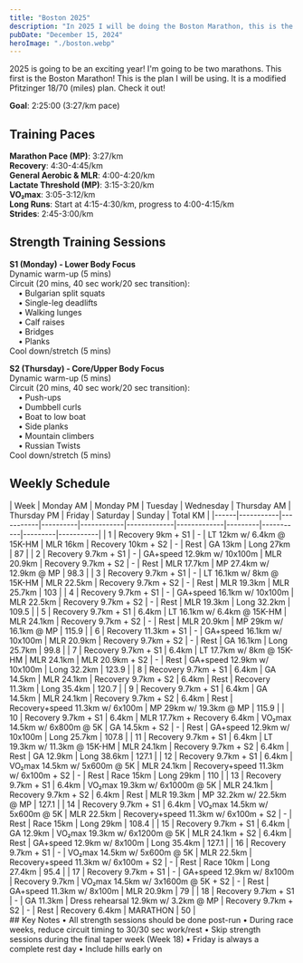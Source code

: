 ```yaml
---
title: "Boston 2025"
description: "In 2025 I will be doing the Boston Marathon, this is the plan that I will be following"
pubDate: "December 15, 2024"
heroImage: "./boston.webp"
---
```


2025 is going to be an exciting year! I'm going to be two marathons. This first is the Boston Marathon! This is the plan I will be using. It is a modified Pfitzinger 18/70 (miles) plan. Check it out!

**Goal**: 2:25:00 (3:27/km pace)

## Training Paces
**Marathon Pace (MP)**: 3:27/km  
**Recovery**: 4:30-4:45/km  
**General Aerobic & MLR**: 4:00-4:20/km  
**Lactate Threshold (MP)**: 3:15-3:20/km  
**VO₂max**: 3:05-3:12/km  
**Long Runs**: Start at 4:15-4:30/km, progress to 4:00-4:15/km  
**Strides**: 2:45-3:00/km  

## Strength Training Sessions

**S1 (Monday) - Lower Body Focus**  
Dynamic warm-up (5 mins)  
Circuit (20 mins, 40 sec work/20 sec transition):  
&nbsp;&nbsp;&nbsp;&nbsp;&bull;&nbsp;Bulgarian split squats  
&nbsp;&nbsp;&nbsp;&nbsp;&bull;&nbsp;Single-leg deadlifts  
&nbsp;&nbsp;&nbsp;&nbsp;&bull;&nbsp;Walking lunges  
&nbsp;&nbsp;&nbsp;&nbsp;&bull;&nbsp;Calf raises  
&nbsp;&nbsp;&nbsp;&nbsp;&bull;&nbsp;Bridges  
&nbsp;&nbsp;&nbsp;&nbsp;&bull;&nbsp;Planks  
Cool down/stretch (5 mins)  

**S2 (Thursday) - Core/Upper Body Focus**  
Dynamic warm-up (5 mins)  
Circuit (20 mins, 40 sec work/20 sec transition):  
&nbsp;&nbsp;&nbsp;&nbsp;&bull;&nbsp;Push-ups  
&nbsp;&nbsp;&nbsp;&nbsp;&bull;&nbsp;Dumbbell curls  
&nbsp;&nbsp;&nbsp;&nbsp;&bull;&nbsp;Boat to low boat  
&nbsp;&nbsp;&nbsp;&nbsp;&bull;&nbsp;Side planks  
&nbsp;&nbsp;&nbsp;&nbsp;&bull;&nbsp;Mountain climbers  
&nbsp;&nbsp;&nbsp;&nbsp;&bull;&nbsp;Russian Twists  
Cool down/stretch (5 mins)  

## Weekly Schedule
<div class="table-container">
  <div class="table-scroll">
| Week | Monday AM | Monday PM | Tuesday | Wednesday | Thursday AM | Thursday PM | Friday | Saturday | Sunday | Total KM |
|------|-----------|-----------|----------|------------|-------------|-------------|---------|-----------|---------|-----------|
| 1 | Recovery 9km + S1 | - | LT 12km w/ 6.4km @ 15K-HM | MLR 16km | Recovery 10km + S2 | - | Rest | GA 13km | Long 27km | 87 |
| 2 | Recovery 9.7km + S1 | - | GA+speed 12.9km w/ 10x100m | MLR 20.9km | Recovery 9.7km + S2 | - | Rest | MLR 17.7km | MP 27.4km w/ 12.9km @ MP | 98.3 |
| 3 | Recovery 9.7km + S1 | - | LT 16.1km w/ 8km @ 15K-HM | MLR 22.5km | Recovery 9.7km + S2 | - | Rest | MLR 19.3km | MLR 25.7km | 103 |
| 4 | Recovery 9.7km + S1 | - | GA+speed 16.1km w/ 10x100m | MLR 22.5km | Recovery 9.7km + S2 | - | Rest | MLR 19.3km | Long 32.2km | 109.5 |
| 5 | Recovery 9.7km + S1 | 6.4km | LT 16.1km w/ 6.4km @ 15K-HM | MLR 24.1km | Recovery 9.7km + S2 | - | Rest | MLR 20.9km | MP 29km w/ 16.1km @ MP | 115.9 |
| 6 | Recovery 11.3km + S1 | - | GA+speed 16.1km w/ 10x100m | MLR 20.9km | Recovery 9.7km + S2 | - | Rest | GA 16.1km | Long 25.7km | 99.8 |
| 7 | Recovery 9.7km + S1 | 6.4km | LT 17.7km w/ 8km @ 15K-HM | MLR 24.1km | MLR 20.9km + S2 | - | Rest | GA+speed 12.9km w/ 10x100m | Long 32.2km | 123.9 |
| 8 | Recovery 9.7km + S1 | 6.4km | GA 14.5km | MLR 24.1km | Recovery 9.7km + S2 | 6.4km | Rest | Recovery 11.3km | Long 35.4km | 120.7 |
| 9 | Recovery 9.7km + S1 | 6.4km | GA 14.5km | MLR 24.1km | Recovery 9.7km + S2 | 6.4km | Rest | Recovery+speed 11.3km w/ 6x100m | MP 29km w/ 19.3km @ MP | 115.9 |
| 10 | Recovery 9.7km + S1 | 6.4km | MLR 17.7km + Recovery 6.4km | VO₂max 14.5km w/ 6x800m @ 5K | GA 14.5km + S2 | - | Rest | GA+speed 12.9km w/ 10x100m | Long 25.7km | 107.8 |
| 11 | Recovery 9.7km + S1 | 6.4km | LT 19.3km w/ 11.3km @ 15K-HM | MLR 24.1km | Recovery 9.7km + S2 | 6.4km | Rest | GA 12.9km | Long 38.6km | 127.1 |
| 12 | Recovery 9.7km + S1 | 6.4km | VO₂max 14.5km w/ 5x600m @ 5K | MLR 24.1km | Recovery+speed 11.3km w/ 6x100m + S2 | - | Rest | Race 15km | Long 29km | 110 |
| 13 | Recovery 9.7km + S1 | 6.4km | VO₂max 19.3km w/ 6x1000m @ 5K | MLR 24.1km | Recovery 9.7km + S2 | 6.4km | Rest | MLR 19.3km | MP 32.2km w/ 22.5km @ MP | 127.1 |
| 14 | Recovery 9.7km + S1 | 6.4km | VO₂max 14.5km w/ 5x600m @ 5K | MLR 22.5km | Recovery+speed 11.3km w/ 6x100m + S2 | - | Rest | Race 15km | Long 29km | 108.4 |
| 15 | Recovery 9.7km + S1 | 6.4km | GA 12.9km | VO₂max 19.3km w/ 6x1200m @ 5K | MLR 24.1km + S2 | 6.4km | Rest | GA+speed 12.9km w/ 8x100m | Long 35.4km | 127.1 |
| 16 | Recovery 9.7km + S1 | - | VO₂max 14.5km w/ 5x600m @ 5K | MLR 22.5km | Recovery+speed 11.3km w/ 6x100m + S2 | - | Rest | Race 10km | Long 27.4km | 95.4 |
| 17 | Recovery 9.7km + S1 | - | GA+speed 12.9km w/ 8x100m | Recovery 9.7km | VO₂max 14.5km w/ 3x1600m @ 5K + S2 | - | Rest | GA+speed 11.3km w/ 8x100m | MLR 20.9km | 79 |
| 18 | Recovery 9.7km + S1 | - | GA 11.3km | Dress rehearsal 12.9km w/ 3.2km @ MP | Recovery 9.7km + S2 | - | Rest | Recovery 6.4km | MARATHON | 50 |
</div>
</div>
## Key Notes  
&bull;&nbsp;All strength sessions should be done post-run  
&bull;&nbsp;During race weeks, reduce circuit timing to 30/30 sec work/rest  
&bull;&nbsp;Skip strength sessions during the final taper week (Week 18)  
&bull;&nbsp;Friday is always a complete rest day  
&bull;&nbsp;Include hills early on